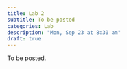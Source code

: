 ```yaml
---
title: Lab 2
subtitle: To be posted
categories: Lab
description: "Mon, Sep 23 at 8:30 am"
draft: true
---
```


To be posted.
